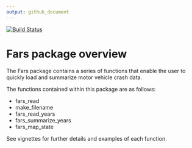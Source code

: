 ```yaml
---
output: github_document
---
```


[![Build Status](https://travis-ci.org/drsmd23/Fars.svg?branch=master)](https://travis-ci.org/drsmd23/Fars)

# Fars package overview

The Fars package contains a series of functions that enable the user to quickly load and summarize motor vehicle crash data. 

The functions contained within this package are as follows:

* fars_read
* make_filename
* fars_read_years
* fars_summarize_years
* fars_map_state

See vignettes for further details and examples of each function.